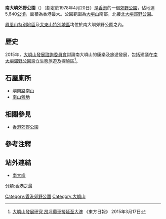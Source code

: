 {{不是|南大嶼海岸公園}}
'''南大嶼郊野公園'''（{{lang-en|'''Lantau South Country Park'''}}）（劃定於1978年4月20日）是[[香港|香港]]的一個[[郊野公園|郊野公園]]，佔地達5,640[[公頃|公頃]]，面積為香港最大。公園範圍為[[大嶼山|大嶼山]]南部，北接[[北大嶼郊野公園|北大嶼郊野公園]]。

[[鳳凰山特別地區|鳳凰山特別地區]]及[[大東山特別地區|大東山特別地區]]均位於南大嶼郊野公園之內。

== 歷史 ==
2015年，[[大嶼山發展諮詢委員會|大嶼山發展諮詢委員會]]討論南大嶼山的康樂及旅遊發展，包括建議在[[南大嶼郊野公園|南大嶼郊野公園]]設立生態旅遊及探險區<ref>[http://orientaldaily.on.cc/cnt/news/20150317/00176_037.html 大嶼山發展研究 昂坪纜車擬延至大澳] {{Wayback|url=http://orientaldaily.on.cc/cnt/news/20150317/00176_037.html |date=20150320180713 }} 《東方日報》 2015年3月17日</ref>。

== 石屋廁所 ==
*[[嶼南路|嶼南路]][[南山|南山]]
*[[南山營地|南山營地]]

== 相關參見 ==
*[[香港郊野公園|香港郊野公園]]

== 參考注釋 ==
{{reflist}}

== 站外連結 ==
*[http://www.afcd.gov.hk/tc_chi/country/cou_vis/cou_vis_cou/cou_vis_cou_ls/cou_vis_cou_ls.html 南大嶼]{{Wayback|url=http://www.afcd.gov.hk/tc_chi/country/cou_vis/cou_vis_cou/cou_vis_cou_ls/cou_vis_cou_ls.html |date=20070227213634 }}

{{香港郊野公園}}

{{HK-cult-stub}}

[[Category:香港郊野公園|Category:香港郊野公園]]
[[Category:大嶼山|Category:大嶼山]]
[[分類:香港之最|分類:香港之最]]